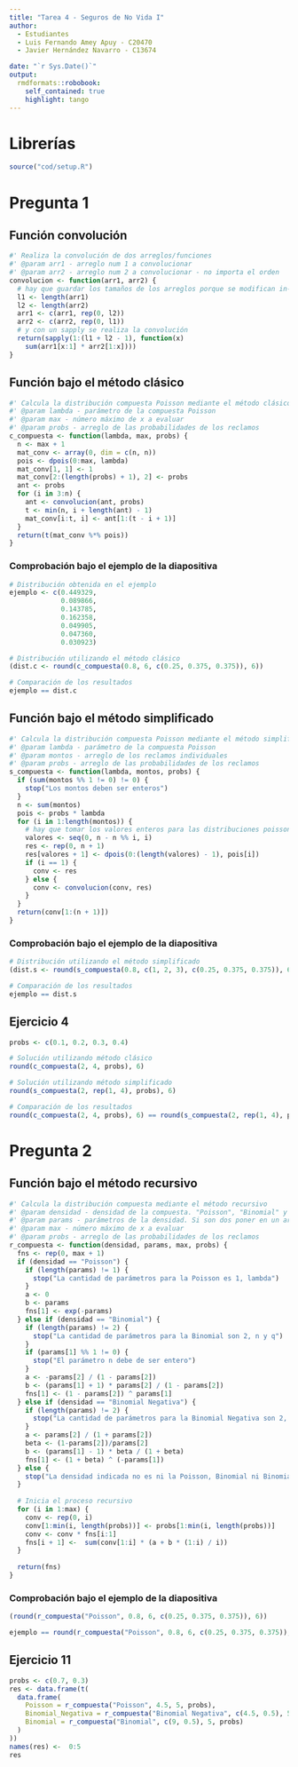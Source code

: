 ```yaml
---
title: "Tarea 4 - Seguros de No Vida I"
author: 
  - Estudiantes
  - Luis Fernando Amey Apuy - C20470
  - Javier Hernández Navarro - C13674

date: "`r Sys.Date()`"
output:
  rmdformats::robobook:
    self_contained: true
    highlight: tango
---
```

# Librerías
```r
source("cod/setup.R")
```

# Pregunta 1
## Función convolución
```r
#' Realiza la convolución de dos arreglos/funciones
#' @param arr1 - arreglo num 1 a convolucionar
#' @param arr2 - arreglo num 2 a convolucionar - no importa el orden
convolucion <- function(arr1, arr2) {
  # hay que guardar los tamaños de los arreglos porque se modifican in-place
  l1 <- length(arr1)
  l2 <- length(arr2)
  arr1 <- c(arr1, rep(0, l2))
  arr2 <- c(arr2, rep(0, l1))
  # y con un sapply se realiza la convolución
  return(sapply(1:(l1 + l2 - 1), function(x)
    sum(arr1[x:1] * arr2[1:x])))
}
```

## Función bajo el método clásico
```r
#' Calcula la distribución compuesta Poisson mediante el método clásico
#' @param lambda - parámetro de la compuesta Poisson
#' @param max - número máximo de x a evaluar
#' @param probs - arreglo de las probabilidades de los reclamos 
c_compuesta <- function(lambda, max, probs) {
  n <- max + 1
  mat_conv <- array(0, dim = c(n, n))
  pois <- dpois(0:max, lambda)
  mat_conv[1, 1] <- 1
  mat_conv[2:(length(probs) + 1), 2] <- probs
  ant <- probs
  for (i in 3:n) {
    ant <- convolucion(ant, probs)
    t <- min(n, i + length(ant) - 1)
    mat_conv[i:t, i] <- ant[1:(t - i + 1)]
  }
  return(t(mat_conv %*% pois))
}
```

### Comprobación bajo el ejemplo de la diapositiva
```r
# Distribución obtenida en el ejemplo
ejemplo <- c(0.449329,
             0.089866,
             0.143785,
             0.162358,
             0.049905,
             0.047360,
             0.030923)

# Distribución utilizando el método clásico
(dist.c <- round(c_compuesta(0.8, 6, c(0.25, 0.375, 0.375)), 6))

# Comparación de los resultados
ejemplo == dist.c
```

## Función bajo el método simplificado
```r
#' Calcula la distribución compuesta Poisson mediante el método simplificado
#' @param lambda - parámetro de la compuesta Poisson
#' @param montos - arreglo de los reclamos individuales
#' @param probs - arreglo de las probabilidades de los reclamos 
s_compuesta <- function(lambda, montos, probs) {
  if (sum(montos %% 1 != 0) != 0) {
    stop("Los montos deben ser enteros")
  }
  n <- sum(montos)
  pois <- probs * lambda
  for (i in 1:length(montos)) {
    # hay que tomar los valores enteros para las distribuciones poisson
    valores <- seq(0, n - n %% i, i)
    res <- rep(0, n + 1)
    res[valores + 1] <- dpois(0:(length(valores) - 1), pois[i])
    if (i == 1) {
      conv <- res
    } else {
      conv <- convolucion(conv, res)
    }
  }
  return(conv[1:(n + 1)])
}
```

### Comprobación bajo el ejemplo de la diapositiva
```r
# Distribución utilizando el método simplificado
(dist.s <- round(s_compuesta(0.8, c(1, 2, 3), c(0.25, 0.375, 0.375)), 6))

# Comparación de los resultados
ejemplo == dist.s
```
## Ejercicio 4
```r
probs <- c(0.1, 0.2, 0.3, 0.4)

# Solución utilizando método clásico
round(c_compuesta(2, 4, probs), 6)

# Solución utilizando método simplificado
round(s_compuesta(2, rep(1, 4), probs), 6)

# Comparación de los resultados
round(c_compuesta(2, 4, probs), 6) == round(s_compuesta(2, rep(1, 4), probs), 6)
```

# Pregunta 2
## Función bajo el método recursivo
```r
#' Calcula la distribución compuesta mediante el método recursivo
#' @param densidad - densidad de la compuesta. "Poisson", "Binomial" y "Binomial Negativa"
#' @param params - parámetros de la densidad. Si son dos poner en un arreglo
#' @param max - número máximo de x a evaluar
#' @param probs - arreglo de las probabilidades de los reclamos 
r_compuesta <- function(densidad, params, max, probs) {
  fns <- rep(0, max + 1)
  if (densidad == "Poisson") {
    if (length(params) != 1) {
      stop("La cantidad de parámetros para la Poisson es 1, lambda")
    }
    a <- 0
    b <- params
    fns[1] <- exp(-params)
  } else if (densidad == "Binomial") {
    if (length(params) != 2) {
      stop("La cantidad de parámetros para la Binomial son 2, n y q")
    }
    if (params[1] %% 1 != 0) {
      stop("El parámetro n debe de ser entero")
    }
    a <- -params[2] / (1 - params[2])
    b <- (params[1] + 1) * params[2] / (1 - params[2])
    fns[1] <- (1 - params[2]) ^ params[1]
  } else if (densidad == "Binomial Negativa") {
    if (length(params) != 2) {
      stop("La cantidad de parámetros para la Binomial Negativa son 2, r y beta")
    }
    a <- params[2] / (1 + params[2])
    beta <- (1-params[2])/params[2]
    b <- (params[1] - 1) * beta / (1 + beta)
    fns[1] <- (1 + beta) ^ (-params[1])
  } else {
    stop("La densidad indicada no es ni la Poisson, Binomial ni Binomial Negativa")
  }
  
  # Inicia el proceso recursivo
  for (i in 1:max) {
    conv <- rep(0, i)
    conv[1:min(i, length(probs))] <- probs[1:min(i, length(probs))]
    conv <- conv * fns[i:1]
    fns[i + 1] <-  sum(conv[1:i] * (a + b * (1:i) / i))
  }
  
  return(fns)
}
```

### Comprobación bajo el ejemplo de la diapositiva
```r
(round(r_compuesta("Poisson", 0.8, 6, c(0.25, 0.375, 0.375)), 6))

ejemplo == round(r_compuesta("Poisson", 0.8, 6, c(0.25, 0.375, 0.375)), 6)
```

## Ejercicio 11
```r
probs <- c(0.7, 0.3)
res <- data.frame(t(
  data.frame(
    Poisson = r_compuesta("Poisson", 4.5, 5, probs),
    Binomial_Negativa = r_compuesta("Binomial Negativa", c(4.5, 0.5), 5, probs),
    Binomial = r_compuesta("Binomial", c(9, 0.5), 5, probs)
  )
))
names(res) <-  0:5
res
```


